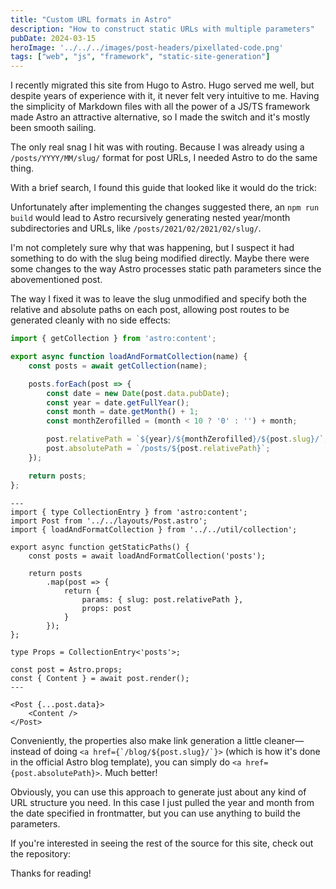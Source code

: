 ```yaml
---
title: "Custom URL formats in Astro"
description: "How to construct static URLs with multiple parameters"
pubDate: 2024-03-15
heroImage: '../../../images/post-headers/pixellated-code.png'
tags: ["web", "js", "framework", "static-site-generation"]
---
```


I recently migrated this site from <ExternalLink url="https://gohugo.io/">Hugo</ExternalLink> to <ExternalLink url="https://astro.build/">Astro</ExternalLink>. Hugo served me well, but despite years of experience with it, it never felt very intuitive to me. Having the simplicity of Markdown files with all the power of a JS/TS framework made Astro an attractive alternative, so I made the switch and it's mostly been smooth sailing.

The only real snag I hit was with routing. Because I was already using a `/posts/YYYY/MM/slug/` format for post URLs, I needed Astro to do the same thing.

With a brief search, I found this guide that looked like it would do the trick:

<OpenGraphSummary url="https://humanwhocodes.com/blog/2023/03/astro-jekyll-blog-post-url/" />

Unfortunately after implementing the changes suggested there, an `npm run build` would lead to Astro recursively generating nested year/month subdirectories and URLs, like `/posts/2021/02/2021/02/slug/`.

I'm not completely sure why that was happening, but I suspect it had something to do with the slug being modified directly. Maybe there were some changes to the way Astro processes static path parameters since the abovementioned post.

The way I fixed it was to leave the slug unmodified and specify both the relative and absolute paths on each post, allowing post routes to be generated cleanly with no side effects:

```js title="src/util/collection.js"
import { getCollection } from 'astro:content';

export async function loadAndFormatCollection(name) {
    const posts = await getCollection(name);

    posts.forEach(post => {
        const date = new Date(post.data.pubDate);
        const year = date.getFullYear();
        const month = date.getMonth() + 1;
        const monthZerofilled = (month < 10 ? '0' : '') + month;

        post.relativePath = `${year}/${monthZerofilled}/${post.slug}/`;
        post.absolutePath = `/posts/${post.relativePath}`;
    });

    return posts;
};
```

```astro title="src/pages/posts/[...slug].astro"
---
import { type CollectionEntry } from 'astro:content';
import Post from '../../layouts/Post.astro';
import { loadAndFormatCollection } from '../../util/collection';

export async function getStaticPaths() {
    const posts = await loadAndFormatCollection('posts');

    return posts
        .map(post => {
            return {
                params: { slug: post.relativePath },
                props: post
            }
        });
};

type Props = CollectionEntry<'posts'>;

const post = Astro.props;
const { Content } = await post.render();
---

<Post {...post.data}>
    <Content />
</Post>
```

Conveniently, the properties also make link generation a little cleaner—instead of doing ``<a href={`/blog/${post.slug}/`}>`` (which is how it's done in the official Astro blog template), you can simply do `<a href={post.absolutePath}>`. Much better!

Obviously, you can use this approach to generate just about any kind of URL structure you need. In this case I just pulled the year and month from the date specified in frontmatter, but you can use anything to build the parameters.

If you're interested in seeing the rest of the source for this site, check out the repository:

<OpenGraphSummary url="https://github.com/Riari/rick.me.uk" />

Thanks for reading!